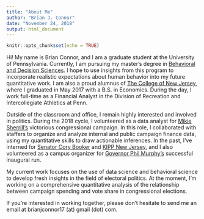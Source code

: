 ```yaml
---
title: "About Me"
author: "Brian J. Connor"
date: "November 24, 2018"
output: html_document
---
```


```r
knitr::opts_chunk$set(echo = TRUE)
```

Hi! My name is Brian Connor, and I am a graduate student at the University of Pennsylvania. Currently, I am pursuing my master's degree in [Behavioral and Decision Sciences](https://www.sas.upenn.edu/lps/graduate/mbds). I hope to use insights from this program to incorporate realistic expectations about human behavior into my future quantitative work. I am also a proud alumnus of [The College of New Jersey](https://business.tcnj.edu/), where I graduated in May 2017 with a B.S. in Economics. During the day, I work full-time as a Financial Analyst in the Division of Recreation and Intercollegiate Athletics at Penn.

Outside of the classroom and office, I remain highly interested and involved in politics. During the 2018 cycle, I volunteered as a data analyst for [Mikie Sherrill's](https://mikiesherrill.com/) victorious congressional campaign. In this role, I collaborated with staffers to organize and analyze internal and public campaign finance data, using my quantitative skills to draw actionable inferences. In the past, I've interned for [Senator Cory Booker](https://www.booker.senate.gov/) and [KIPP New Jersey](http://kippnj.org/), and I also volunteered as a campus organizer for [Governor Phil Murphy's](https://www.murphy4nj.com/) successful inaugural run.

My current work focuses on the use of data science and behavioral science to develop fresh insights in the field of electoral politics. At the moment, I'm working on a comprehensive quantitative analysis of the relationship between campaign spending and vote share in congressional elections.

If you're interested in working together, please don't hesitate to send me an email at brianjconnor17 (at) gmail (dot) com.